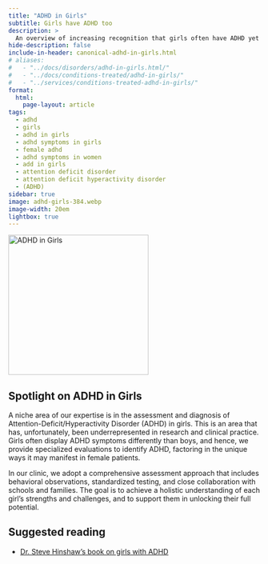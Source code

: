 ```yaml
---
title: "ADHD in Girls"
subtitle: Girls have ADHD too
description: >
  An overview of increasing recognition that girls often have ADHD yet go undiagnosed most of the time.
hide-description: false
include-in-header: canonical-adhd-in-girls.html
# aliases:
#   - "../docs/disorders/adhd-in-girls.html/"
#   - "../docs/conditions-treated/adhd-in-girls/"
#   - "../services/conditions-treated-adhd-in-girls/"
format:
  html:
    page-layout: article
tags:
  - adhd
  - girls
  - adhd in girls
  - adhd symptoms in girls
  - female adhd
  - adhd symptoms in women
  - add in girls
  - attention deficit disorder
  - attention deficit hyperactivity disorder
  - (ADHD)
sidebar: true
image: adhd-girls-384.webp
image-width: 20em
lightbox: true
---
```


![](adhd-girls-384.webp "ADHD in Girls"){width=20em fig-alt="A brainworkup kids logo for adhd in girls."}

## Spotlight on ADHD in Girls

A niche area of our expertise is in the assessment and diagnosis of Attention-Deficit/Hyperactivity Disorder (ADHD) in girls. This is an area that has, unfortunately, been underrepresented in research and clinical practice. Girls often display ADHD symptoms differently than boys, and hence, we provide specialized evaluations to identify ADHD, factoring in the unique ways it may manifest in female patients.

In our clinic, we adopt a comprehensive assessment approach that includes
behavioral observations, standardized testing, and close collaboration with
schools and families. The goal is to achieve a holistic understanding of each
girl's strengths and challenges, and to support them in unlocking their full
potential.

## Suggested reading

- [Dr. Steve Hinshaw's book on girls with ADHD](https://www.guilford.com/books/Straight-Talk-about-ADHD-in-Girls/Stephen-Hinshaw/9781462547517)
